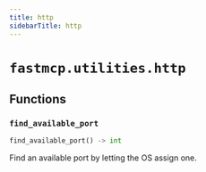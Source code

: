 ```yaml
---
title: http
sidebarTitle: http
---
```


# `fastmcp.utilities.http`

## Functions

### `find_available_port` <sup><a href="https://github.com/jlowin/fastmcp/blob/main/src/fastmcp/utilities/http.py#L4" target="_blank"><Icon icon="github" style="width: 14px; height: 14px;" /></a></sup>

```python
find_available_port() -> int
```


Find an available port by letting the OS assign one.


